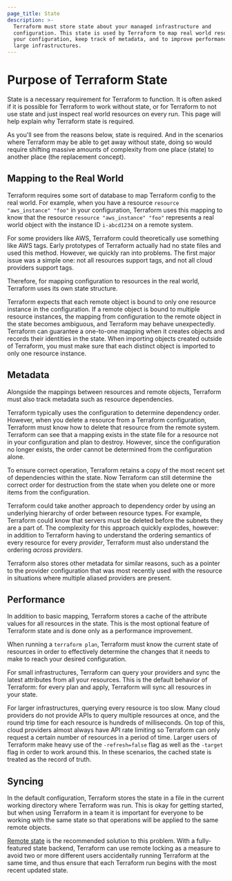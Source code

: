 ```yaml
---
page_title: State
description: >-
  Terraform must store state about your managed infrastructure and
  configuration. This state is used by Terraform to map real world resources to
  your configuration, keep track of metadata, and to improve performance for
  large infrastructures.
---
```


# Purpose of Terraform State

State is a necessary requirement for Terraform to function. It is often
asked if it is possible for Terraform to work without state, or for Terraform
to not use state and just inspect real world resources on every run. This page
will help explain why Terraform state is required.

As you'll see from the reasons below, state is required. And in the scenarios
where Terraform may be able to get away without state, doing so would require
shifting massive amounts of complexity from one place (state) to another place
(the replacement concept).

## Mapping to the Real World

Terraform requires some sort of database to map Terraform config to the real
world. For example, when you have a resource `resource "aws_instance" "foo"` in your
configuration, Terraform uses this mapping to know that the resource `resource "aws_instance" "foo"`
represents a real world object with the instance ID `i-abcd1234` on a remote system.

For some providers like AWS, Terraform could theoretically use something like
AWS tags. Early prototypes of Terraform actually had no state files and used
this method. However, we quickly ran into problems. The first major issue was
a simple one: not all resources support tags, and not all cloud providers
support tags.

Therefore, for mapping configuration to resources in the real world,
Terraform uses its own state structure.

Terraform expects that each remote object is bound to only one resource instance in the configuration.
If a remote object is bound to multiple resource instances, the mapping from configuration to the remote
object in the state becomes ambiguous, and Terraform may behave unexpectedly. Terraform can guarantee 
a one-to-one mapping when it creates objects and records their identities in the state. 
When importing objects created outside of Terraform, you must make sure that each distinct object 
is imported to only one resource instance.

## Metadata

Alongside the mappings between resources and remote objects, Terraform must
also track metadata such as resource dependencies.

Terraform typically uses the configuration to determine dependency order.
However, when you delete a resource from a Terraform configuration, Terraform
must know how to delete that resource from the remote system. Terraform can see that a mapping exists
in the state file for a resource not in your configuration and plan to destroy. However, since
the configuration no longer exists, the order cannot be determined from the
configuration alone.

To ensure correct operation, Terraform retains a copy of the most recent set
of dependencies within the state. Now Terraform can still determine the correct
order for destruction from the state when you delete one or more items from
the configuration.

Terraform could take another approach to dependency order by using an underlying hierarchy of order
between resource types. For example, Terraform could know that servers must be
deleted before the subnets they are a part of. The complexity for this approach
quickly explodes, however: in addition to Terraform having to understand the
ordering semantics of every resource for every _provider_, Terraform must also
understand the ordering _across providers_.

Terraform also stores other metadata for similar reasons, such as a pointer
to the provider configuration that was most recently used with the resource
in situations where multiple aliased providers are present.

## Performance

In addition to basic mapping, Terraform stores a cache of the attribute
values for all resources in the state. This is the most optional feature of
Terraform state and is done only as a performance improvement.

When running a `terraform plan`, Terraform must know the current state of
resources in order to effectively determine the changes that it needs to make
to reach your desired configuration.

For small infrastructures, Terraform can query your providers and sync the
latest attributes from all your resources. This is the default behavior
of Terraform: for every plan and apply, Terraform will sync all resources in
your state.

For larger infrastructures, querying every resource is too slow. Many cloud
providers do not provide APIs to query multiple resources at once, and the
round trip time for each resource is hundreds of milliseconds. On top of this,
cloud providers almost always have API rate limiting so Terraform can only
request a certain number of resources in a period of time. Larger users
of Terraform make heavy use of the `-refresh=false` flag as well as the
`-target` flag in order to work around this. In these scenarios, the cached
state is treated as the record of truth.

## Syncing

In the default configuration, Terraform stores the state in a file in the
current working directory where Terraform was run. This is okay for getting
started, but when using Terraform in a team it is important for everyone
to be working with the same state so that operations will be applied to the
same remote objects.

[Remote state](/terraform/language/state/remote) is the recommended solution
to this problem. With a fully-featured state backend, Terraform can use
remote locking as a measure to avoid two or more different users accidentally
running Terraform at the same time, and thus ensure that each Terraform run
begins with the most recent updated state.
